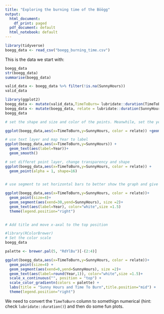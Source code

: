 ```yaml
---
title: "Exploring the burning time of the Böögg"
output:
  html_document:
    df_print: paged
  pdf_document: default
  html_notebook: default
---
```


```r
library(tidyverse)
boegg_data <- read_csv("boegg_burning_time.csv")
```

This is the data we start with:

```r
boegg_data
str(boegg_data)
summarise(boegg_data)
```
```r
valid_data <- boegg_data %>% filter(!is.na(SunnyHours))
valid_data
```

```r
library(ggplot2)
boegg_data <- mutate(valid_data,TimeToBurn= lubridate::duration(TimeToBurn))
boegg_data <- mutate(boegg_data, relate = lubridate::duration(SunnyHours)/TimeToBurn)
boegg_data
```
```r
# set the shape and size and color of the points. Meanwhile, set the year as factor element instead of default continuous element

ggplot(boegg_data,aes(x=TimeToBurn,y=SunnyHours, color = relate)) +geom_point(aes(color=as.factor(Year)),shape=1,size=4)
```


```r
# use text layer and map Year to label
ggplot(boegg_data,aes(x=TimeToBurn,y=SunnyHours)) +
  geom_text(aes(label=Year))+
  geom_smooth()
```

```r

# set differet point layer, change transparency and shape
ggplot(boegg_data,aes(x=TimeToBurn,y=SunnyHours, color = relate)) +
  geom_point(alpha = 1, shape=16)
  

```
```r
# use segment to set horizontal bars to better show the graph and give a text label of the Year

ggplot(boegg_data,aes(x=TimeToBurn,y=SunnyHours, color = relate))+
  geom_point(size=4)+
  geom_segment(aes(xend=30,yend=SunnyHours), size =2)+
  geom_text(aes(label=Year), color="white",size =1.5)
  theme(legend.position="right")
  
```

```r
# Add title and move x-axal to the top position

#library(RColorBrewer)
# Set the color scale
boegg_data

palette <- brewer.pal(5, "RdYlBu")[-(2:4)]

ggplot(boegg_data,aes(x=TimeToBurn,y=SunnyHours, color = relate))+
  geom_point(size=4) +
  geom_segment(aes(xend=0,yend=SunnyHours), size =2)+
  geom_text(aes(label=round(Year,1)), color="white",size =1.5)+
  scale_x_continuous("", position = "top") +
  scale_color_gradientn(colors = palette) +
  labs(title = "Sunny Hours and Time To Burn",title.position="mid") +
  theme(legend.position="right") 
```

We need to convert the `TimeToBurn` column to somethign numerical (hint: check `lubridate::duration()`) and then do some fun plots. 


